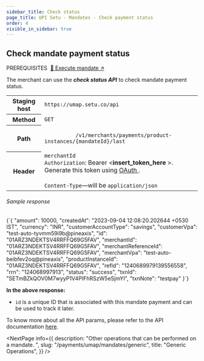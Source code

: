 ```yaml
---
sidebar_title: Check status
page_title: UPI Setu - Mandates - Check payment status
order: 4
visible_in_sidebar: true
---
```


## Check mandate payment status

<Text size="small" weight="600">
  PREREQUISITES&nbsp;
</Text>
<a href="/payments/umap/mandates/one-shot/execute" target="_self">
  🌟 Execute mandate ↗
</a>

<br />

The merchant can use the **<i>check status API</i>** to check mandate payment status.

<table>
  <tbody>
    <tr>
      <th>Staging host</th>
      <td>
        <code>https://umap.setu.co/api</code>
      </td>
    </tr>
    <tr>
      <th>Method</th>
      <td>
        <code>GET</code>
      </td>
    </tr>
    <tr>
      <th>Path</th>
      <td>
        <code>
          /v1/merchants/payments/product-instances/&#123;mandateId&#125;/last
        </code>
      </td>
    </tr>
    <tr>
      <th>Header</th>
      <td>
        <code>merchantId</code>
        <br />
        <code>Authorization</code>: Bearer &lt;<b>insert_token_here</b>
        &gt;. Generate this token using <a
          href="/payments/umap/api-integration"
          target="_blank"
        >
          OAuth
        </a>
        .<br />
        <br />
        <code>Content-Type</code>—will be <code>application/json</code>
      </td>
    </tr>
  </tbody>
</table>

###### Sample response

<CodeBlockWithCopy language="json">
  {`{
  "amount": 10000,
  "createdAt": "2023-09-04 12:08:20.202644 +0530 IST",
  "currency": "INR",
  "customerAccountType": "savings",
  "customerVpa": "test-auto-tyvmm59i9b@pineaxis",
  "id": "01ARZ3NDEKTSV4RRFFQ69G5FAV",
  "merchantId": "01ARZ3NDEKTSV4RRFFQ69G5FAV",
  "merchantReferenceId": "01ARZ3NDEKTSV4RRFFQ69G5FAV",
  "merchantVpa": "test-auto-beibfev2oq@pineaxis",
  "productInstanceId": "01ARZ3NDEKTSV4RRFFQ69G5FAV",
  "refId": "1240689979139556558",
  "rrn": "124068997913",
  "status": "success",
  "txnId": "SETmBZkQOV0M7wyyP1V4PIFhRSzW5eSjmYI",
  "txnNote": "testpay"
}`}
</CodeBlockWithCopy>

**In the above response:**

- `id` is a unique ID that is associated with this mandate payment and can be used to track it later.

To know more about all the API params, please refer to the API documentation <a href="/payments/umap/api-reference#/category~payments/operation~payments#fetchLastByProductInstanceId" target="_blank">here</a>.

<NextPage
  info={{
    description: "Other operations that can be performed on a mandate.  ",
    slug: "/payments/umap/mandates/generic",
    title: "Generic Operations",
  }}
/>
